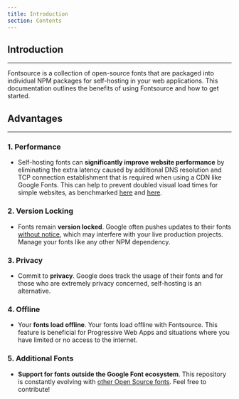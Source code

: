 ```yaml
---
title: Introduction
section: Contents
---
```


## Introduction

---

Fontsource is a collection of open-source fonts that are packaged into individual NPM packages for self-hosting in your web applications. This documentation outlines the benefits of using Fontsource and how to get started.

## Advantages

---

### 1. Performance

- Self-hosting fonts can **significantly improve website performance** by eliminating the extra latency caused by additional DNS resolution and TCP connection establishment that is required when using a CDN like Google Fonts. This can help to prevent doubled visual load times for simple websites, as benchmarked [here](https://github.com/HTTPArchive/almanac.httparchive.org/pull/607) and [here](https://github.com/reactiflux/reactiflux.com/pull/21).

### 2. Version Locking

- Fonts remain **version locked**. Google often pushes updates to their fonts [without notice](https://github.com/google/fonts/issues/1307), which may interfere with your live production projects. Manage your fonts like any other NPM dependency.

### 3. Privacy

- Commit to **privacy**. Google does track the usage of their fonts and for those who are extremely privacy concerned, self-hosting is an alternative.

### 4. Offline

- Your **fonts load offline**. Your fonts load offline with Fontsource. This feature is beneficial for Progressive Web Apps and situations where you have limited or no access to the internet.

### 5. Additional Fonts

- **Support for fonts outside the Google Font ecosystem**. This repository is constantly evolving with [other Open Source fonts](https://github.com/fontsource/fontsource/blob/master/FONTLIST.md). Feel free to contribute!
